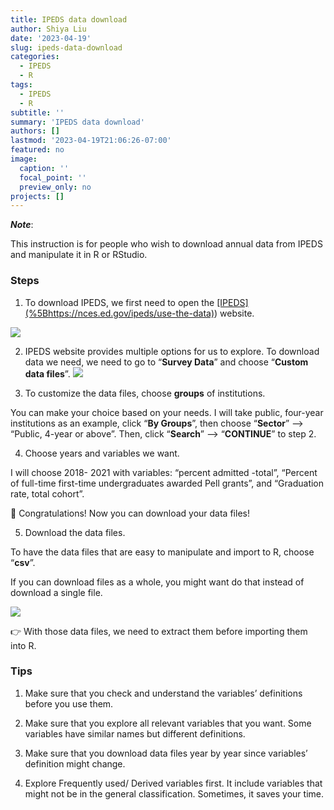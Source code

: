 ```yaml
---
title: IPEDS data download
author: Shiya Liu
date: '2023-04-19'
slug: ipeds-data-download
categories:
  - IPEDS
  - R
tags:
  - IPEDS
  - R
subtitle: ''
summary: 'IPEDS data download'
authors: []
lastmod: '2023-04-19T21:06:26-07:00'
featured: no
image:
  caption: ''
  focal_point: ''
  preview_only: no
projects: []
---
```


***Note***:

This instruction is for people who wish to download annual data from IPEDS and manipulate it in R or RStudio.

### Steps

1.  To download IPEDS, we first need to open the [[IPEDS](%5Bhttps://nces.ed.gov/ipeds/use-the-data)](https://nces.ed.gov/ipeds/use-the-data)) website.

![](images/IPEDS1.jpg)

2.  IPEDS website provides multiple options for us to explore. To download data we need, we need to go to "**Survey Data**" and choose "**Custom data files**". ![](images/IPEDS2.jpg)

3.  To customize the data files, choose **groups** of institutions.

You can make your choice based on your needs. I will take public, four-year institutions as an example, click "**By Groups**", then choose "**Sector**" --> "Public, 4-year or above". Then, click "**Search**" --> "**CONTINUE**" to step 2.

4.  Choose years and variables we want.

I will choose 2018- 2021 with variables: "percent admitted -total", "Percent of full-time first-time undergraduates awarded Pell grants", and "Graduation rate, total cohort".

🌻 Congratulations! Now you can download your data files!

5.  Download the data files.

To have the data files that are easy to manipulate and import to R, choose "**csv**".

If you can download files as a whole, you might want do that instead of download a single file.

![](images/IPEDS4.jpg)

👉 With those data files, we need to extract them before importing them into R.

### Tips

1.  Make sure that you check and understand the variables' definitions before you use them.

2.  Make sure that you explore all relevant variables that you want. Some variables have similar names but different definitions.

3.  Make sure that you download data files year by year since variables' definition might change.

4.  Explore Frequently used/ Derived variables first. It include variables that might not be in the general classification. Sometimes, it saves your time.
